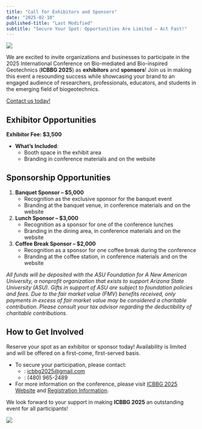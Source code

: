 ```yaml
---
title: "Call for Exhibitors and Sponsors"
date: "2025-02-10"
published-title: "Last Modified"
subtitle: "Secure Your Spot: Opportunities Are Limited – Act Fast!"
---
```


![](./img/icbbg2025-banner.svg)

::: {.drop-cap}
We are excited to invite organizations and businesses to participate in the 2025 International Conference on Bio-mediated and Bio-inspired Geotechnics (**ICBBG 2025**) as **exhibitors** and **sponsors**! Join us in making this event a resounding success while showcasing your brand to an engaged audience of researchers, professionals, educators, and students in the emerging field of biogeotechnics.
:::

[Contact us today!](mailto:icbbg2025@gmail.com){.btn .btn-primary .large}

## Exhibitor Opportunities

**Exhibitor Fee: \$3,500**

- **What’s Included**:  
  - Booth space in the exhibit area  
  - Branding in conference materials and on the website

## Sponsorship Opportunities

1. **Banquet Sponsor – \$5,000**
   - Recognition as the exclusive sponsor for the banquet event  
   - Branding at the banquet venue, in conference materials and on the website

2. **Lunch Sponsor – \$3,000**  
   - Recognition as a sponsor for one of the conference lunches  
   - Branding in the dining area, in conference materials and on the website

3. **Coffee Break Sponsor – \$2,000**  
   - Recognition as a sponsor for one coffee break during the conference  
   - Branding at the coffee station, in conference materials and on the website

::: {.callout-tip appearance="minimal"}

*All funds will be deposited with the ASU Foundation for A New American University, a nonprofit organization that exists to support Arizona State University (ASU). Gifts in support of ASU are subject to foundation policies and fees. Due to the fair market value (FMV) benefits received, only payments in excess of fair market value may be considered a charitable contribution. Please consult your tax advisor regarding the deductibility of charitable contributions.*
:::

## How to Get Involved

Reserve your spot as an exhibitor or sponsor today! Availability is limited and will be offered on a first-come, first-served basis.  

* To secure your participation, please contact:  
    * <i class="bi bi-envelope-fill"></i>: <icbbg2025@gmail.com>
    * <i class="bi bi-telephone-fill"></i>: (480) 965-2489
* For more information on the conference, please visit [ICBBG 2025 Website](/index.qmd) and [Registration Information](/registration.qmd).

We look forward to your support in making **ICBBG 2025** an outstanding event for all participants! 

![](img/yourlogo.png)
